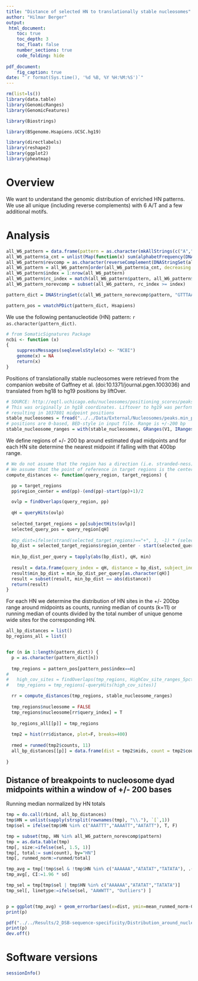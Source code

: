 ```yaml
---
title: "Distance of selected HN to translationally stable nucleosomes"
author: "Hilmar Berger"
output: 
 html_document:
    toc: true
    toc_depth: 3
    toc_float: false
    number_sections: true
    code_folding: hide
    
pdf_document:
    fig_caption: true
date: "`r format(Sys.time(), '%d %B, %Y %H:%M:%S')`"
---
```


```r
rm(list=ls())
library(data.table)
library(GenomicRanges)
library(GenomicFeatures)

library(Biostrings)

library(BSgenome.Hsapiens.UCSC.hg19)

library(directlabels)
library(reshape2)
library(ggplot2)
library(pheatmap)
```

# Overview 

We want to understand the genomic distribution of enriched HN patterns. We use all unique (including reverse complements) with 6 A/T and a few additional motifs.

# Analysis
```r
all_W6_pattern = data.frame(pattern = as.character(mkAllStrings(c("A","T"), 6)), stringsAsFactors = F)
all_W6_pattern$a_cnt = unlist(Map(function(x) sum(alphabetFrequency(DNAString(x))[c("A")]), all_W6_pattern$pattern))
all_W6_pattern$revcomp = as.character(reverseComplement(DNAStringSet(all_W6_pattern$pattern)))
all_W6_pattern = all_W6_pattern[order(all_W6_pattern$a_cnt, decreasing = T),]
all_W6_pattern$index = 1:nrow(all_W6_pattern)
all_W6_pattern$rc_index = match(all_W6_pattern$pattern, all_W6_pattern$revcomp)
all_W6_pattern_norevcomp = subset(all_W6_pattern, rc_index >= index)
```

```r
pattern_dict = DNAStringSet(c(all_W6_pattern_norevcomp$pattern, "GTTTAA","CTTTTC","GGTTTT","CGCGCG", "ACTGAT", "AGGTGA"))

pattern_pos = vmatchPDict(pattern_dict, Hsapiens)
```

We use the following pentanucleotide (HN) pattern: `r as.character(pattern_dict)`.

```r
# from SomaticSignatures Package
ncbi <- function (x) 
{
    suppressMessages(seqlevelsStyle(x) <- "NCBI")
    genome(x) = NA
    return(x)
}
```

Positions of translationally stable nucleosomes were retrieved from the companion website of Gaffney et al. (doi:10.1371/journal.pgen.1003036) and translated from hg18 to hg19 positions by liftOver. 

```r
# SOURCE: http://eqtl.uchicago.edu/nucleosomes/positioning_scores/peaks.min_peak_score_0.6.thresh_0.5.txt.gz
# This was originally in hg18 coordinates. Liftover to hg19 was performed in seperate script using liftOver
# resulting in 1037801 midpoint positions
stable_nucleosomes = fread("../../Data/External/Nucleosomes/peaks.min_peak_score_0.6.thresh_0.5_midpoints_hg19.txt", sep="\t", header=F)
# positions are 0-based, BED-style in input file. Range is +/-200 bp
stable_nucleosome_ranges = with(stable_nucleosomes, GRanges(V1, IRanges(V2-199, V3+200)))

```


We define regions of +/- 200 bp around estimated dyad midpoints and for each HN site determine the nearest midpoint if falling with that 400bp range. 

```r
# We do not assume that the region has a direction (i.e. stranded-ness)
# We assume that the point of reference in target regions is the center of the provided regions
compute_distances <- function(query_region, target_regions) {

  pp = target_regions
  pp$region_center = end(pp)-(end(pp)-start(pp)+1)/2

  ovlp = findOverlaps(query_region, pp)
  
  qH = queryHits(ovlp)
  
  selected_target_regions = pp[subjectHits(ovlp)]
  selected_query_pos = query_region[qH]
  
  #bp_dist=ifelse(strand(selected_target_regions)=="+", 1, -1) * (selected_target_regions$region_center - start(selected_query_pos))
  bp_dist = selected_target_regions$region_center - start(selected_query_pos)
  
  min_bp_dist_per_query = tapply(abs(bp_dist), qH, min)
  
  result = data.frame(query_index = qH, distance = bp_dist, subject_index= subjectHits(ovlp), stringsAsFactors = F)
  result$min_bp_dist = min_bp_dist_per_query[as.character(qH)]
  result = subset(result, min_bp_dist == abs(distance))
  return(result)
}

```

For each HN we determine the distribution of HN sites in the +/- 200bp range around midpoints as counts, running median of counts (k=11) or running median of counts divided by the total number of unique genome wide sites for the corresponding HN. 

```r
all_bp_distances = list()
bp_regions_all = list()


for (n in 1:length(pattern_dict)) {
  p = as.character(pattern_dict[n])
  
  tmp_regions = pattern_pos[pattern_pos$index==n]
# 
#   high_cov_sites = findOverlaps(tmp_regions, HighCov_site_ranges_5pct, maxgap=500)
#   tmp_regions = tmp_regions[-queryHits(high_cov_sites)]

  rr = compute_distances(tmp_regions, stable_nucleosome_ranges)
  
  tmp_regions$nucleosome = FALSE
  tmp_regions$nucleosome[rr$query_index] = T
  
  bp_regions_all[[p]] = tmp_regions
  
  tmp2 = hist(rr$distance, plot=F, breaks=400)
  
  rmed = runmed(tmp2$counts, 11)
  all_bp_distances[[p]] = data.frame(dist = tmp2$mids, count = tmp2$counts, runmed=rmed, runmed_normalized = rmed/length(tmp_regions))
  
}

```

## Distance of breakpoints to nucleosome dyad midpoints within a window of +/- 200 bases
Running median normalized by HN totals

```r
tmp = do.call(rbind, all_bp_distances)
tmp$HN = unlist(sapply(strsplit(rownames(tmp), "\\."), `[`,1))
tmp$sel = ifelse(tmp$HN %in% c("AAATTT","AAAATT","AATATT"), T, F)

tmp = subset(tmp, HN %in% all_W6_pattern_norevcomp$pattern)
tmp = as.data.table(tmp)
tmp[, size:=ifelse(sel, 1.5, 1)]
tmp[, total:= sum(count), by="HN"]
tmp[, runmed_norm:=runmed/total]

tmp_avg = tmp[!tmp$sel & !tmp$HN %in% c("AAAAAA","ATATAT","TATATA"), .(mean_runmed_norm=mean(runmed_norm), sd=sd(runmed_norm), n=.N), by="dist"]
tmp_avg[, CI:=1.96 * sd]

tmp_sel = tmp[tmp$sel | tmp$HN %in% c("AAAAAA","ATATAT","TATATA")]
tmp_sel[, linetype:=ifelse(sel, "AAWWTT", "Outliers") ]


p = ggplot(tmp_avg) + geom_errorbar(aes(x=dist, ymin=mean_runmed_norm-CI, ymax=mean_runmed_norm+CI), col="azure3") + geom_line(data=tmp_sel, aes(x=dist, y=runmed_norm,color=HN, linetype=linetype), size=1) + geom_vline(xintercept = c(-73, +73), linetype=2) + xlab("Distance to nucleosome dyad center") + ylab("Running median of counts normalized by totals") + theme_classic()
print(p)


```

```r
pdf("../../Results/2_DSB-sequence-specificity/Distribution_around_nucleosome_center.pdf", width=8, height = 8)
print(p)
dev.off()
```


# Software versions
```r
sessionInfo()
```

